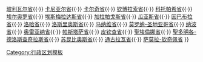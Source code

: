 {{Navbox
|name =厄瓜多尔省份
|title = [[厄瓜多尔]][[厄瓜多尔行政区划|省份]]
|image = [[File:Flag of Ecuador.svg|50px|厄瓜多尔国旗]]
|list1 = [[阿苏艾省]]{{·}} [[玻利瓦尔省 (厄瓜多尔)|玻利瓦尔省]]{{·}} [[卡尼亚尔省]]{{·}} [[卡尔奇省]]{{·}} [[钦博拉索省]]{{·}} [[科托帕希省]]{{·}} [[埃尔奥罗省]]{{·}} [[埃斯梅拉达斯省]]{{·}} [[加拉帕戈斯省]]{{·}} [[瓜亚斯省]]{{·}} [[因巴布拉省]]{{·}} [[洛哈省]]{{·}} [[洛斯里奥斯省]]{{·}} [[马纳维省]]{{·}} [[莫罗纳-圣地亚哥省]]{{·}} [[纳波省]]{{·}} [[奥雷亚纳省]]{{·}} [[帕斯塔萨省]]{{·}} [[皮钦查省]]{{·}} [[聖埃倫娜省]]{{·}} [[聖多明各-德洛斯查奇拉斯省]]{{·}} [[苏昆比奥斯省]]{{·}} [[通古拉瓦省]]{{·}} [[萨莫拉-钦奇佩省]]
}}<noinclude>
[[Category:行政区划模板]]
</noinclude>